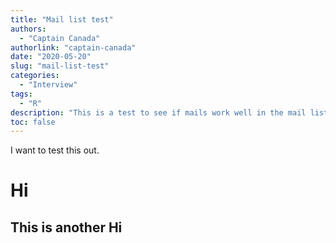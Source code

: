 ```yaml
---
title: "Mail list test"
authors: 
  - "Captain Canada"
authorlink: "captain-canada"
date: "2020-05-20"
slug: "mail-list-test"
categories:
  - "Interview"
tags:
  - "R"
description: "This is a test to see if mails work well in the mail list function recently added. I will try to make this statement long to see what's up with the results" 
toc: false
---
```


I want to test this out.

# Hi

## This is another Hi